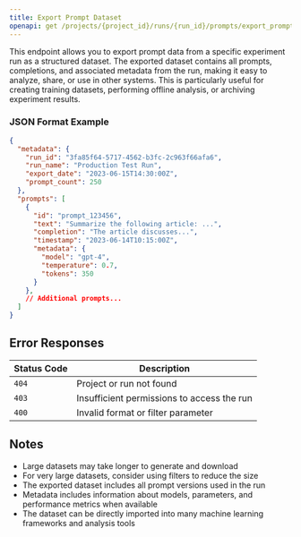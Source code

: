 ```yaml
---
title: Export Prompt Dataset
openapi: get /projects/{project_id}/runs/{run_id}/prompts/export_prompt_dataset
---
```


This endpoint allows you to export prompt data from a specific experiment run as a structured dataset. The exported dataset contains all prompts, completions, and associated metadata from the run, making it easy to analyze, share, or use in other systems. This is particularly useful for creating training datasets, performing offline analysis, or archiving experiment results.

### JSON Format Example

```json
{
  "metadata": {
    "run_id": "3fa85f64-5717-4562-b3fc-2c963f66afa6",
    "run_name": "Production Test Run",
    "export_date": "2023-06-15T14:30:00Z",
    "prompt_count": 250
  },
  "prompts": [
    {
      "id": "prompt_123456",
      "text": "Summarize the following article: ...",
      "completion": "The article discusses...",
      "timestamp": "2023-06-14T10:15:00Z",
      "metadata": {
        "model": "gpt-4",
        "temperature": 0.7,
        "tokens": 350
      }
    },
    // Additional prompts...
  ]
}
```

## Error Responses

| Status Code | Description |
| ----------- | ----------- |
| `404` | Project or run not found |
| `403` | Insufficient permissions to access the run |
| `400` | Invalid format or filter parameter |

## Notes

- Large datasets may take longer to generate and download
- For very large datasets, consider using filters to reduce the size
- The exported dataset includes all prompt versions used in the run
- Metadata includes information about models, parameters, and performance metrics when available
- The dataset can be directly imported into many machine learning frameworks and analysis tools